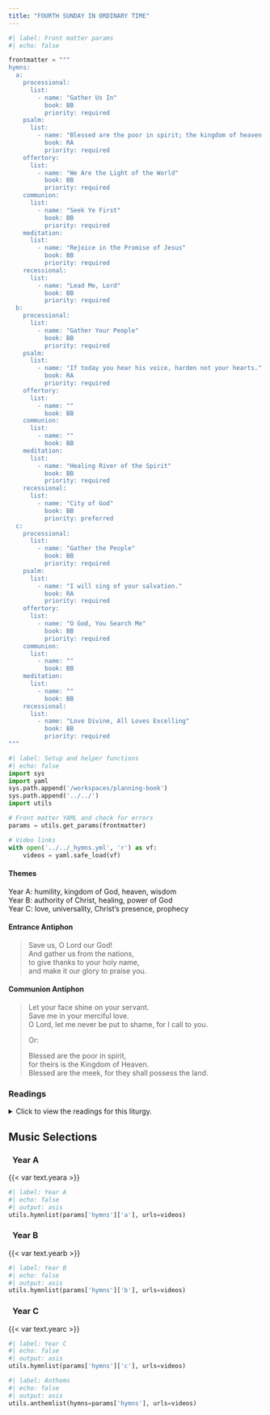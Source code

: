 ```yaml
---
title: "FOURTH SUNDAY IN ORDINARY TIME"
---
```


```python
#| label: Front matter params
#| echo: false

frontmatter = """
hymns:
  a:
    processional:
      list:
        - name: "Gather Us In"
          book: BB
          priority: required
    psalm:
      list:
        - name: "Blessed are the poor in spirit; the kingdom of heaven is theirs!"
          book: RA
          priority: required
    offertory:
      list:
        - name: "We Are the Light of the World"
          book: BB
          priority: required
    communion:
      list:
        - name: "Seek Ye First"
          book: BB
          priority: required
    meditation:
      list:
        - name: "Rejoice in the Promise of Jesus"
          book: BB
          priority: required
    recessional:
      list:
        - name: "Lead Me, Lord"
          book: BB
          priority: required
  b:
    processional:
      list:
        - name: "Gather Your People"
          book: BB
          priority: required
    psalm:
      list:
        - name: "If today you hear his voice, harden not your hearts."
          book: RA
          priority: required
    offertory:
      list:
        - name: ""
          book: BB
    communion:
      list:
        - name: ""
          book: BB
    meditation:
      list:
        - name: "Healing River of the Spirit"
          book: BB
          priority: required
    recessional:
      list:
        - name: "City of God"
          book: BB
          priority: preferred
  c:
    processional:
      list:
        - name: "Gather the People"
          book: BB
          priority: required
    psalm:
      list:
        - name: "I will sing of your salvation."
          book: RA
          priority: required
    offertory:
      list:
        - name: "O God, You Search Me"
          book: BB
          priority: required
    communion:
      list:
        - name: ""
          book: BB
    meditation:
      list:
        - name: ""
          book: BB
    recessional:
      list:
        - name: "Love Divine, All Loves Excelling"
          book: BB
          priority: required
"""
```

```python
#| label: Setup and helper functions
#| echo: false
import sys
import yaml
sys.path.append('/workspaces/planning-book')
sys.path.append('../../')
import utils

# Front matter YAML and check for errors
params = utils.get_params(frontmatter)

# Video links
with open('../../_hymns.yml', 'r') as vf:
    videos = yaml.safe_load(vf)
```

:::  {.red}
#### **Themes**
:::

[Year A:]{.red} humility, kingdom of God, heaven, wisdom  
[Year B:]{.red} authority of Christ, healing, power of God  
[Year C:]{.red} love, universality, Christ's presence, prophecy  

:::  {.red}
#### **Entrance Antiphon**
:::

> Save us, O Lord our God!  
> And gather us from the nations,  
> to give thanks to your holy name,  
> and make it our glory to praise you.

:::  {.red}
#### **Communion Antiphon**
:::

> Let your face shine on your servant.  
> Save me in your merciful love.  
> O Lord, let me never be put to shame, for I call to you.  
> 
> [Or:]{.red}  
>  
> Blessed are the poor in spirit,  
> for theirs is the Kingdom of Heaven.  
> Blessed are the meek, for they shall possess the land.

:::: {.content-visible when-format="html"}
::: {.red}
### Readings
:::

<details>
  <summary>Click to view the readings for this liturgy.</summary>

::: {.red}
### &nbsp; Year A

#### First Reading [Zephaniah 2:3; 3:12-13]{style="float:right" .small}
:::

Seek the LORD, all you humble of the earth,  
who have observed his law;  
seek justice, seek humility;  
perhaps you may be sheltered  
on the day of the LORD's anger.  

But I will leave as a remnant in your midst  
a people humble and lowly,  
who shall take refuge in the name of the LORD:  
the remnant of Israel.  
They shall do no wrong  
and speak no lies;  
nor shall there be found in their mouths  
a deceitful tongue;  
they shall pasture and couch their flocks  
with none to disturb them.  

***

::: {.red}
#### Responsorial Psalm [Psalm 146:6-7, 8-9, 9-10; Mt 5:3]{style="float:right" .small}
:::

**[℟.]{.red}** **Blessed are the poor in spirit; the kingdom of heaven is theirs!**  
[Or:]{.red}  
**[℟.]{.red}** **Alleluia.**  

The LORD keeps faith forever,  
secures justice for the oppressed,  
gives food to the hungry.  
The LORD sets captives free. **[℟.]{.red}**  

The LORD gives sight to the blind;  
the LORD raises up those who were bowed down.  
The LORD loves the just;  
the LORD protects strangers. **[℟.]{.red}**  

The fatherless and the widow the LORD sustains,  
but the way of the wicked he thwarts.  
The LORD shall reign forever;  
your God, O Zion, through all generations. Alleluia. **[℟.]{.red}**  

***

::: {.red}
#### Second Reading [1 Corinthians 1:26-31]{style="float:right" .small}
:::

Consider your own calling, brothers and sisters.  
Not many of you were wise by human standards,  
not many were powerful,  
not many were of noble birth.  
Rather, God chose the foolish of the world to shame the wise,  
and God chose the weak of the world to shame the strong,  
and God chose the lowly and despised of the world,  
those who count for nothing,  
to reduce to nothing those who are something,  
so that no human being might boast before God.  
It is due to him that you are in Christ Jesus,  
who became for us wisdom from God,  
as well as righteousness, sanctification, and redemption,  
so that, as it is written,  
"Whoever boasts, should boast in the Lord."

***

::: {.red}
#### Gospel Acclamation [Matthew 5:12a]{style="float:right" .small}
:::

**[℟.]{.red}** **Alleluia, alleluia.**  
Rejoice and be glad;  
your reward will be great in heaven. **[℟.]{.red}**

***

::: {.red}
#### Gospel [Matthew 5:1-12a]{style="float:right" .small}
:::

When Jesus saw the crowds, he went up the mountain,  
and after he had sat down, his disciples came to him.   
He began to teach them, saying:  
"Blessed are the poor in spirit,  
for theirs is the kingdom of heaven.  
Blessed are they who mourn,  
for they will be comforted.  
Blessed are the meek,  
for they will inherit the land.  
Blessed are they who hunger and thirst for righteousness,  
for they will be satisfied.  
Blessed are the merciful,  
for they will be shown mercy.  
Blessed are the clean of heart,  
for they will see God.  
Blessed are the peacemakers,  
for they will be called children of God.  
Blessed are they who are persecuted for the sake of righteousness,  
for theirs is the kingdom of heaven.  
Blessed are you when they insult you and persecute you  
and utter every kind of evil against you falsely because of me.  
Rejoice and be glad,  
for your reward will be great in heaven."

::: {.centered}
{{< var symbols.cross >}} &nbsp; {{< var symbols.cross >}} &nbsp; {{< var symbols.cross >}}
:::

::: {.red}
### &nbsp; Year B

#### First Reading [Deuteronomy 18:15-20]{style="float:right" .small}
:::

Moses spoke to all the people, saying:  
"A prophet like me will the LORD, your God, raise up for you  
from among your own kin;  
to him you shall listen.  
This is exactly what you requested of the LORD, your God, at Horeb  
on the day of the assembly, when you said,  
'Let us not again hear the voice of the LORD, our God,  
nor see this great fire any more, lest we die.'  
And the LORD said to me, 'This was well said.  
I will raise up for them a prophet like you from among their kin,  
and will put my words into his mouth;  
he shall tell them all that I command him.  
Whoever will not listen to my words which he speaks in my name,  
I myself will make him answer for it.  
But if a prophet presumes to speak in my name  
an oracle that I have not commanded him to speak,  
or speaks in the name of other gods, he shall die.'"

***

::: {.red}
#### Responsorial Psalm [Psalm 95:1-2, 6-7, 7-9]{style="float:right" .small}
:::

**[℟.]{.red}** **If today you hear his voice, harden not your hearts.**  

Come, let us sing joyfully to the LORD;  
let us acclaim the rock of our salvation.  
Let us come into his presence with thanksgiving;  
let us joyfully sing psalms to him. **[℟.]{.red}**  

Come, let us bow down in worship;  
let us kneel before the LORD who made us.  
For he is our God,  
and we are the people he shepherds, the flock he guides. **[℟.]{.red}**  

Oh, that today you would hear his voice:  
"Harden not your hearts as at Meribah,  
as in the day of Massah in the desert,  
Where your fathers tempted me;  
they tested me though they had seen my works." **[℟.]{.red}**  

***

::: {.red}
#### Second Reading [1 Corinthians 7:32-35]{style="float:right" .small}
:::

Brothers and sisters:  
I should like you to be free of anxieties.  
An unmarried man is anxious about the things of the Lord,  
how he may please the Lord.  
But a married man is anxious about the things of the world,  
how he may please his wife, and he is divided.  
An unmarried woman or a virgin is anxious about the things of the Lord,  
so that she may be holy in both body and spirit.  
A married woman, on the other hand,  
is anxious about the things of the world,  
how she may please her husband.  
I am telling you this for your own benefit,  
not to impose a restraint upon you,  
but for the sake of propriety  
and adherence to the Lord without distraction.  

***

::: {.red}
#### Gospel Acclamation [Matthew 4:16]{style="float:right" .small}
:::

**[℟.]{.red}** **Alleluia, alleluia.**  
The people who sit in darkness have seen a great light;  
on those dwelling in a land overshadowed by death,  
light has arisen. **[℟.]{.red}**  

***

::: {.red}
#### Gospel [Mark 1:21-28]{style="float:right" .small}
:::

Then they came to Capernaum,  
and on the sabbath Jesus entered the synagogue and taught.  
The people were astonished at his teaching,  
for he taught them as one having authority and not as the scribes.  
In their synagogue was a man with an unclean spirit;  
he cried out, "What have you to do with us, Jesus of Nazareth?  
Have you come to destroy us?  
I know who you are—the Holy One of God!"  
Jesus rebuked him and said,  
"Quiet! Come out of him!"  
The unclean spirit convulsed him and with a loud cry came out of him.  
All were amazed and asked one another,  
"What is this?  
A new teaching with authority.  
He commands even the unclean spirits and they obey him."  
His fame spread everywhere throughout the whole region of Galilee.  

::: {.centered}
{{< var symbols.cross >}} &nbsp; {{< var symbols.cross >}} &nbsp; {{< var symbols.cross >}}
:::

::: {.red}
### &nbsp; Year C

#### First Reading [Jeremiah 1:4-5, 17-19]{style="float:right" .small}
:::

The word of the LORD came to me, saying:  
&emsp; Before I formed you in the womb I knew you,  
&emsp; &emsp; before you were born I dedicated you,  
&emsp; &emsp; a prophet to the nations I appointed you.  

&emsp; But do you gird your loins;  
&emsp; &emsp; stand up and tell them  
&emsp; &emsp; all that I command you.  
&emsp; Be not crushed on their account,  
&emsp; &emsp; as though I would leave you crushed before them;  
&emsp; for it is I this day  
&emsp; &emsp; who have made you a fortified city,  
&emsp; a pillar of iron, a wall of brass,  
&emsp; &emsp; against the whole land:  
&emsp; against Judah’s kings and princes,  
&emsp; &emsp; against its priests and people.  
&emsp; They will fight against you but not prevail over you,  
&emsp; &emsp; for I am with you to deliver you, says the LORD.  

***

::: {.red}
#### Responsorial Psalm [Psalm 71:1-2, 3-4, 5-6, 15-17]{style="float:right" .small}
:::

**[℟.]{.red}** **I will sing of your salvation.**  

In you, O LORD, I take refuge;  
&emsp; let me never be put to shame.  
In your justice rescue me, and deliver me;  
&emsp; incline your ear to me, and save me. **[℟.]{.red}**  

Be my rock of refuge,  
&emsp; a stronghold to give me safety,  
&emsp; for you are my rock and my fortress.  
O my God, rescue me from the hand of the wicked. **[℟.]{.red}** 

For you are my hope, O Lord;  
&emsp; my trust, O God, from my youth.  
On you I depend from birth;  
&emsp; from my mother’s womb you are my strength. **[℟.]{.red}** 

My mouth shall declare your justice,  
&emsp; day by day your salvation.  
O God, you have taught me from my youth,  
&emsp; and till the present I proclaim your wondrous deeds. **[℟.]{.red}**

***

::: {.red}
#### Second Reading [1 Corinthians 12:31—13:13 or 13:4-13]{style="float:right" .small}
:::

Brothers and sisters:  
Strive eagerly for the greatest spiritual gifts.  
But I shall show you a still more excellent way.  

If I speak in human and angelic tongues,  
but do not have love,  
I am a resounding gong or a clashing cymbal.  
And if I have the gift of prophecy,  
and comprehend all mysteries and all knowledge;  
if I have all faith so as to move mountains,  
but do not have love, I am nothing.  
If I give away everything I own,  
and if I hand my body over so that I may boast,  
but do not have love, I gain nothing.  

Love is patient, love is kind.  
It is not jealous, it is not pompous,  
It is not inflated, it is not rude,  
it does not seek its own interests,  
it is not quick-tempered, it does not brood over injury,  
it does not rejoice over wrongdoing  
but rejoices with the truth.  
It bears all things, believes all things,  
hopes all things, endures all things.  

Love never fails.  
If there are prophecies, they will be brought to nothing;  
if tongues, they will cease;  
if knowledge, it will be brought to nothing.  
For we know partially and we prophesy partially,  
but when the perfect comes, the partial will pass away.  
When I was a child, I used to talk as a child,  
think as a child, reason as a child;  
when I became a man, I put aside childish things.  
At present we see indistinctly, as in a mirror,  
but then face to face.  
At present I know partially;  
then I shall know fully, as I am fully known.  
So faith, hope, love remain, these three;  
but the greatest of these is love.  

[Or:]{.red}  

Brothers and sisters:  
Love is patient, love is kind.  
It is not jealous, it is not pompous,  
it is not inflated, it is not rude,  
it does not seek its own interests,  
it is not quick-tempered, it does not brood over injury,  
it does not rejoice over wrongdoing but rejoices with the truth.  
It bears all things, believes all things,  
hopes all things, endures all things.  

Love never fails.  
If there are prophecies, they will be brought to nothing;  
if tongues, they will cease;  
if knowledge, it will be brought to nothing.  
For we know partially and we prophesy partially,  
but when the perfect comes, the partial will pass away.  
When I was a child, I used to talk as a child,  
think as a child, reason as a child;  
when I became a man, I put aside childish things.  
At present we see indistinctly, as in a mirror,  
but then face to face.  
At present I know partially;  
then I shall know fully, as I am fully known.  
So faith, hope, love remain, these three;  
but the greatest of these is love.  

***

::: {.red}
#### Gospel Acclamation [Luke 4:18]{style="float:right" .small}
:::

**[℟.]{.red}** **Alleluia, alleluia.**  
The Lord sent me to bring glad tidings to the poor,  
to proclaim liberty to captives. **[℟.]{.red}** 

***

::: {.red}
#### Gospel [Luke 4:21-30]{style="float:right" .small}
:::

Jesus began speaking in the synagogue, saying:  
“Today this Scripture passage is fulfilled in your hearing.”  
And all spoke highly of him  
and were amazed at the gracious words that came from his mouth.  
They also asked, “Isn’t this the son of Joseph?”  
He said to them, “Surely you will quote me this proverb,  
‘Physician, cure yourself,’ and say,  
‘Do here in your native place  
the things that we heard were done in Capernaum.’”  
And he said, “Amen, I say to you,  
no prophet is accepted in his own native place.  
Indeed, I tell you,  
there were many widows in Israel in the days of Elijah  
when the sky was closed for three and a half years  
and a severe famine spread over the entire land.  
It was to none of these that Elijah was sent,  
but only to a widow in Zarephath in the land of Sidon.  
Again, there were many lepers in Israel  
during the time of Elisha the prophet;  
yet not one of them was cleansed, but only Naaman the Syrian.”  
When the people in the synagogue heard this,  
they were all filled with fury.  
They rose up, drove him out of the town,  
and led him to the brow of the hill  
on which their town had been built,  
to hurl him down headlong.  
But Jesus passed through the midst of them and went away.

::: {.centered}
{{< var symbols.cross >}} &nbsp; {{< var symbols.cross >}} &nbsp; {{< var symbols.cross >}}
:::

</details>
::::

::: {.red}
## Music Selections
:::

::: {.titlered}
### &nbsp; Year A
:::
{{< var text.yeara >}}

```python
#| label: Year A
#| echo: false
#| output: asis
utils.hymnlist(params['hymns']['a'], urls=videos)
```

::: {.titlered}
### &nbsp; Year B
:::
{{< var text.yearb >}}

```python
#| label: Year B
#| echo: false
#| output: asis
utils.hymnlist(params['hymns']['b'], urls=videos)
```

::: {.titlered}
### &nbsp; Year C
:::
{{< var text.yearc >}}

```python
#| label: Year C
#| echo: false
#| output: asis
utils.hymnlist(params['hymns']['c'], urls=videos)
```


```python
#| label: Anthems
#| echo: false
#| output: asis
utils.anthemlist(hymns=params['hymns'], urls=videos)
```
